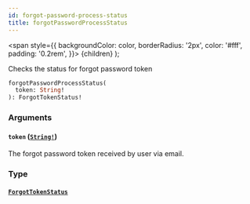 ```yaml
---
id: forgot-password-process-status
title: forgotPasswordProcessStatus
---
```


<span
style={{
      backgroundColor: color,
      borderRadius: '2px',
      color: '#fff',
      padding: '0.2rem',
    }}>
{children}
</span>
);

Checks the status for forgot password token

```graphql
forgotPasswordProcessStatus(
  token: String!
): ForgotTokenStatus!

```

### Arguments

#### `token` ([`String!`](/api/scalars/string))

The forgot password token received by user via email.

### Type

#### [`ForgotTokenStatus`](/api/objects/forgot-token-status)
